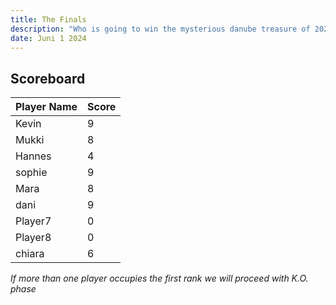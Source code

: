 ```yaml
---
title: The Finals
description: "Who is going to win the mysterious danube treasure of 2024? Stay until 00:00 to find out."
date: Juni 1 2024
---
```



## Scoreboard

| **Player Name** | **Score**                                                               |
| ------ | ------------------------------------------------------------------------- |
| Kevin   | 9|
| Mukki  | 8 |
| Hannes  | 4 |
| sophie  | 9 |
| Mara   | 8 |
| dani  | 9 |
| Player7   | 0 |
| Player8   | 0 |
| chiara | 6 |




*If more than one player occupies the first rank we will proceed with K.O. phase*

